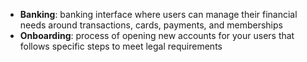 - **Banking**: banking interface where users can manage their financial needs around transactions, cards, payments, and memberships
- **Onboarding**: process of opening new accounts for your users that follows specific steps to meet legal requirements